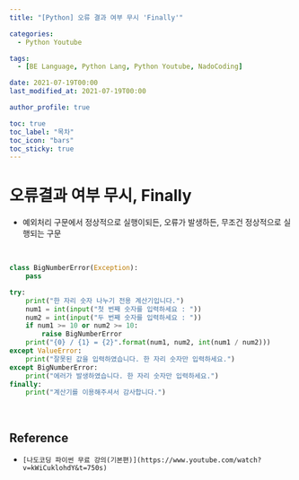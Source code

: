 ```yaml
---
title: "[Python] 오류 결과 여부 무시 'Finally'"

categories:
  - Python Youtube

tags:
  - [BE Language, Python Lang, Python Youtube, NadoCoding]

date: 2021-07-19T00:00
last_modified_at: 2021-07-19T00:00

author_profile: true

toc: true
toc_label: "목차"
toc_icon: "bars"
toc_sticky: true
---
```


# 오류결과 여부 무시, Finally

- 예외처리 구문에서 정상적으로 실행이되든, 오류가 발생하든, 무조건 정상적으로 실행되는 구문

<br />

```python
class BigNumberError(Exception):
    pass

try:
    print("한 자리 숫자 나누기 전용 계산기입니다.")
    num1 = int(input("첫 번째 숫자를 입력하세요 : "))
    num2 = int(input("두 번째 숫자를 입력하세요 : "))
    if num1 >= 10 or num2 >= 10:
        raise BigNumberError
    print("{0} / {1} = {2}".format(num1, num2, int(num1 / num2)))
except ValueError:
    print("잘못된 값을 입력하였습니다. 한 자리 숫자만 입력하세요.")
except BigNumberError:
    print("에러가 발생하였습니다. 한 자리 숫자만 입력하세요.")
finally:
    print("계산기를 이용해주셔서 감사합니다.")
```

<br />

## Reference

- `[나도코딩 파이썬 무료 강의(기본편)](https://www.youtube.com/watch?v=kWiCuklohdY&t=750s)`
